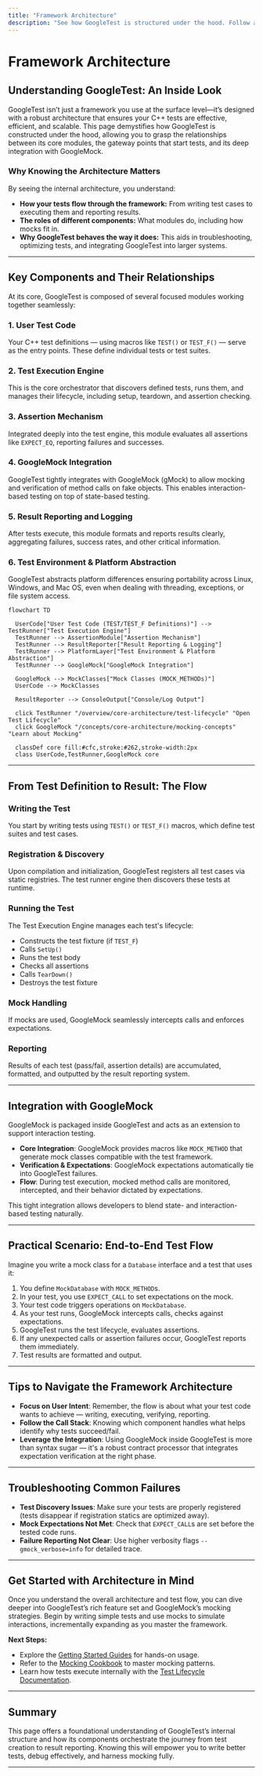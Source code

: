 ```yaml
---
title: "Framework Architecture"
description: "See how GoogleTest is structured under the hood. Follow an architecture diagram showing the relationships among core modules, main entry points, and integration with GoogleMock. Grasp the flow from writing a test, running it, and reporting results."
---
```


# Framework Architecture

## Understanding GoogleTest: An Inside Look

GoogleTest isn’t just a framework you use at the surface level—it’s designed with a robust architecture that ensures your C++ tests are effective, efficient, and scalable. This page demystifies how GoogleTest is constructed under the hood, allowing you to grasp the relationships between its core modules, the gateway points that start tests, and its deep integration with GoogleMock.

### Why Knowing the Architecture Matters

By seeing the internal architecture, you understand:

- **How your tests flow through the framework:** From writing test cases to executing them and reporting results.
- **The roles of different components:** What modules do, including how mocks fit in.
- **Why GoogleTest behaves the way it does:** This aids in troubleshooting, optimizing tests, and integrating GoogleTest into larger systems.

---

## Key Components and Their Relationships

At its core, GoogleTest is composed of several focused modules working together seamlessly:

### 1. User Test Code

Your C++ test definitions — using macros like `TEST()` or `TEST_F()` — serve as the entry points. These define individual tests or test suites.

### 2. Test Execution Engine

This is the core orchestrator that discovers defined tests, runs them, and manages their lifecycle, including setup, teardown, and assertion checking.

### 3. Assertion Mechanism

Integrated deeply into the test engine, this module evaluates all assertions like `EXPECT_EQ`, reporting failures and successes.

### 4. GoogleMock Integration

GoogleTest tightly integrates with GoogleMock (gMock) to allow mocking and verification of method calls on fake objects. This enables interaction-based testing on top of state-based testing.

### 5. Result Reporting and Logging

After tests execute, this module formats and reports results clearly, aggregating failures, success rates, and other critical information.

### 6. Test Environment & Platform Abstraction

GoogleTest abstracts platform differences ensuring portability across Linux, Windows, and Mac OS, even when dealing with threading, exceptions, or file system access.

```mermaid
flowchart TD

  UserCode["User Test Code (TEST/TEST_F Definitions)"] --> TestRunner["Test Execution Engine"]
  TestRunner --> AssertionModule["Assertion Mechanism"]
  TestRunner --> ResultReporter["Result Reporting & Logging"]
  TestRunner --> PlatformLayer["Test Environment & Platform Abstraction"]
  TestRunner --> GoogleMock["GoogleMock Integration"]

  GoogleMock --> MockClasses["Mock Classes (MOCK_METHODs)"]
  UserCode --> MockClasses

  ResultReporter --> ConsoleOutput["Console/Log Output"]

  click TestRunner "/overview/core-architecture/test-lifecycle" "Open Test Lifecycle"
  click GoogleMock "/concepts/core-architecture/mocking-concepts" "Learn about Mocking"

  classDef core fill:#cfc,stroke:#262,stroke-width:2px
  class UserCode,TestRunner,GoogleMock core

``` 

---

## From Test Definition to Result: The Flow

### Writing the Test

You start by writing tests using `TEST()` or `TEST_F()` macros, which define test suites and test cases.

### Registration & Discovery

Upon compilation and initialization, GoogleTest registers all test cases via static registries. The test runner engine then discovers these tests at runtime.

### Running the Test

The Test Execution Engine manages each test's lifecycle:
- Constructs the test fixture (if `TEST_F`)
- Calls `SetUp()`
- Runs the test body
- Checks all assertions
- Calls `TearDown()`
- Destroys the test fixture

### Mock Handling

If mocks are used, GoogleMock seamlessly intercepts calls and enforces expectations.

### Reporting

Results of each test (pass/fail, assertion details) are accumulated, formatted, and outputted by the result reporting system.

---

## Integration with GoogleMock

GoogleMock is packaged inside GoogleTest and acts as an extension to support interaction testing.

- **Core Integration**: GoogleMock provides macros like `MOCK_METHOD` that generate mock classes compatible with the test framework.
- **Verification & Expectations**: GoogleMock expectations automatically tie into GoogleTest failures.
- **Flow**: During test execution, mocked method calls are monitored, intercepted, and their behavior dictated by expectations.

This tight integration allows developers to blend state- and interaction-based testing naturally.

---

## Practical Scenario: End-to-End Test Flow

Imagine you write a mock class for a `Database` interface and a test that uses it:

1. You define `MockDatabase` with `MOCK_METHOD`s.
2. In your test, you use `EXPECT_CALL` to set expectations on the mock.
3. Your test code triggers operations on `MockDatabase`.
4. As your test runs, GoogleMock intercepts calls, checks against expectations.
5. GoogleTest runs the test lifecycle, evaluates assertions.
6. If any unexpected calls or assertion failures occur, GoogleTest reports them immediately.
7. Test results are formatted and output.

---

## Tips to Navigate the Framework Architecture

- **Focus on User Intent**: Remember, the flow is about what your test code wants to achieve — writing, executing, verifying, reporting.
- **Follow the Call Stack**: Knowing which component handles what helps identify why tests succeed/fail.
- **Leverage the Integration**: Using GoogleMock inside GoogleTest is more than syntax sugar — it's a robust contract processor that integrates expectation verification at the right phase.

---

## Troubleshooting Common Failures

- **Test Discovery Issues**: Make sure your tests are properly registered (tests disappear if registration statics are optimized away).
- **Mock Expectations Not Met**: Check that `EXPECT_CALL`s are set before the tested code runs.
- **Failure Reporting Not Clear**: Use higher verbosity flags `--gmock_verbose=info` for detailed trace.

---

## Get Started with Architecture in Mind

Once you understand the overall architecture and test flow, you can dive deeper into GoogleTest’s rich feature set and GoogleMock’s mocking strategies. Begin by writing simple tests and use mocks to simulate interactions, incrementally expanding as you master the framework.

**Next Steps:**
- Explore the [Getting Started Guides](https://github.com/google/googletest/tree/main/docs/gmock_for_dummies.md) for hands-on usage.
- Refer to the [Mocking Cookbook](https://github.com/google/googletest/tree/main/docs/gmock_cook_book.md) to master mocking patterns.
- Learn how tests execute internally with the [Test Lifecycle Documentation](https://github.com/google/googletest/tree/main/concepts/core-architecture/test-lifecycle.md).

---

## Summary

This page offers a foundational understanding of GoogleTest’s internal structure and how its components orchestrate the journey from test creation to result reporting. Knowing this will empower you to write better tests, debug effectively, and harness mocking fully.

---
